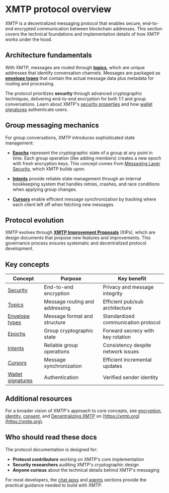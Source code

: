 # XMTP protocol overview

XMTP is a decentralized messaging protocol that enables secure, end-to-end encrypted communication between blockchain addresses. This section covers the technical foundations and implementation details of how XMTP works under the hood.

## Architecture fundamentals

With XMTP, messages are routed through **[topics](/protocol/topics)**, which are unique addresses that identify conversation channels. Messages are packaged as **[envelope types](/protocol/envelope-types)** that contain the actual message data plus metadata for routing and processing.

The protocol prioritizes **security** through advanced cryptographic techniques, delivering end-to-end encryption for both 1:1 and group conversations. Learn about XMTP's [security properties](/protocol/security) and how [wallet signatures](/protocol/signatures) authenticate users.

## Group messaging mechanics

For group conversations, XMTP introduces sophisticated state management:

- **[Epochs](/protocol/epochs)** represent the cryptographic state of a group at any point in time. Each group operation (like adding members) creates a new epoch with fresh encryption keys. This concept comes from [Messaging Layer Security](https://messaginglayersecurity.rocks/), which XMTP builds upon.

- **[Intents](/protocol/intents)** provide reliable state management through an internal bookkeeping system that handles retries, crashes, and race conditions when applying group changes.

- **[Cursors](/protocol/cursors)** enable efficient message synchronization by tracking where each client left off when fetching new messages.

## Protocol evolution

XMTP evolves through **[XMTP Improvement Proposals](/protocol/xips)** (XIPs), which are design documents that propose new features and improvements. This governance process ensures systematic and decentralized protocol development.

## Key concepts

| Concept | Purpose | Key benefit |
|---------|---------|-------------|
| [Security](/protocol/security) | End-to-end encryption | Privacy and message integrity |
| [Topics](/protocol/topics) | Message routing and addressing | Efficient pub/sub architecture |
| [Envelope types](/protocol/envelope-types) | Message format and structure | Standardized communication protocol |
| [Epochs](/protocol/epochs) | Group cryptographic state | Forward secrecy with key rotation |
| [Intents](/protocol/intents) | Reliable group operations | Consistency despite network issues |
| [Cursors](/protocol/cursors) | Message synchronization | Efficient incremental updates |
| [Wallet signatures](/protocol/signatures) | Authentication | Verified sender identity |

## Additional resources

For a broader vision of XMTP's approach to core concepts, see [encryption](https://xmtp.org/docs/concepts/encryption), [identity](https://xmtp.org/docs/concepts/identity), [consent](https://xmtp.org/docs/concepts/consent), and [Decentralizing XMTP](https://xmtp.org/docs/concepts/decentralizing-xmtp) on [https://xmtp.org](https://xmtp.org).

## Who should read these docs

The protocol documentation is designed for:

- **Protocol contributors** working on XMTP's core implementation
- **Security researchers** auditing XMTP's cryptographic design
- **Anyone curious** about the technical details behind XMTP's messaging

For most developers, the [chat apps](/chat-apps/intro/get-started) and [agents](/agents/get-started/build-an-agent) sections provide the practical guidance needed to build with XMTP.
